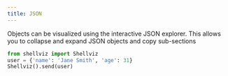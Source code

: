 ```yaml
---
title: JSON
---
```


Objects can be visualized using the interactive JSON explorer. This allows you to collapse and expand JSON objects and copy sub-sections

```python
from shellviz import Shellviz
user = {'name': 'Jane Smith', 'age': 31} 
Shellviz().send(user)
```
